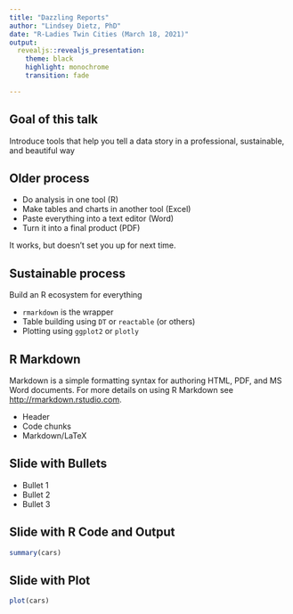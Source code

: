```yaml
---
title: "Dazzling Reports"
author: "Lindsey Dietz, PhD"
date: "R-Ladies Twin Cities (March 18, 2021)"
output:
  revealjs::revealjs_presentation:
    theme: black
    highlight: monochrome
    transition: fade

---
```


## Goal of this talk

Introduce tools that help you tell a data story in a professional, sustainable, and beautiful way

## Older process

- Do analysis in one tool (R)
- Make tables and charts in another tool (Excel)
- Paste everything into a text editor (Word)
- Turn it into a final product (PDF)

It works, but doesn't set you up for next time.

## Sustainable process

Build an R ecosystem for everything

- `rmarkdown` is the wrapper
- Table building using `DT` or `reactable` (or others)
- Plotting using `ggplot2` or `plotly`

## R Markdown

Markdown is a simple formatting syntax for authoring HTML, PDF, and MS Word documents. For more details on using R Markdown see <http://rmarkdown.rstudio.com>.

- Header
- Code chunks
- Markdown/LaTeX

## Slide with Bullets

- Bullet 1
- Bullet 2
- Bullet 3

## Slide with R Code and Output

```r
summary(cars)
```

## Slide with Plot

```r
plot(cars)
```

<style type="text/css">
  .reveal p {
    text-align: left;
  }
  .reveal ul {
    display: block;
  }
  .reveal ol {
    display: block;
  }  
</style>